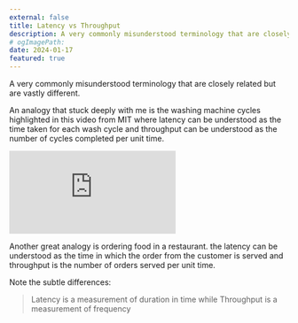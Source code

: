 ---
external: false
title: Latency vs Throughput
description: A very commonly misunderstood terminology that are closely related but are vastly different.
# ogImagePath:
date: 2024-01-17
featured: true
---

A very commonly misunderstood terminology that are closely related but are vastly different.

An analogy that stuck deeply with me is the washing machine cycles highlighted in this video from MIT where latency can be understood as the time taken for each wash cycle and throughput can be understood as the number of cycles completed per unit time.

<iframe
  class="aspect-video w-full"
  src="https://www.youtube.com/embed/3HIV4MnLGCw"
  title="Latency and Throughput"
  frameborder="0"
  allow="accelerometer; autoplay; clipboard-write; encrypted-media; gyroscope; picture-in-picture; web-share"
  referrerpolicy="strict-origin-when-cross-origin"
  allowfullscreen
></iframe>

Another great analogy is ordering food in a restaurant. the latency can be understood as the time in which the order from the customer is served and throughput is the number of orders served per unit time.

Note the subtle differences:

> Latency is a measurement of duration in time while Throughput is a measurement of frequency
